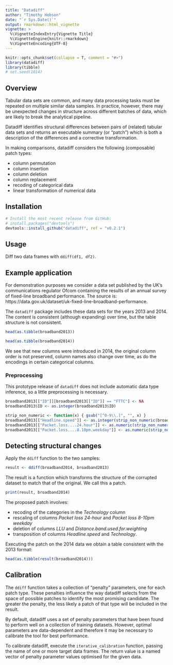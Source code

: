 ```yaml
---
title: "Datadiff"
author: "Timothy Hobson"
date: "`r Sys.Date()`"
output: rmarkdown::html_vignette
vignette: >
  %\VignetteIndexEntry{Vignette Title}
  %\VignetteEngine{knitr::rmarkdown}
  %\VignetteEncoding{UTF-8}
---
```


```r
knitr::opts_chunk$set(collapse = T, comment = "#>")
library(datadiff)
library(tibble)
# set.seed(1014)
```

## Overview

Tabular data sets are common, and many data processing tasks must be repeated on multiple similar data samples. In practice, however, there may be unexpected changes in structure across different batches of data, which are likely to break the analytical pipeline.

Datadiff identifies structural differences between pairs of (related) tabular 
data sets and returns an executable summary (or "patch") which is both a description of the differences and a corrective transformation.

In making comparisons, datadiff considers the following (composable) patch types:

 - column permutation
 - column insertion
 - column deletion
 - column replacement
 - recoding of categorical data
 - linear transformation of numerical data

## Installation

```r
# Install the most recent release from GitHub:
# install.packages("devtools")
devtools::install_github("datadiff", ref = "v0.2.1")
```

## Usage

Diff two data frames with `ddiff(df1, df2)`.

## Example application

For demonstration purposes we consider a data set published by the UK's 
communications regulator Ofcom containing the results of an annual survey of
fixed-line broadband performance. The source is: https://data.gov.uk/dataset/uk-fixed-line-broadband-performance.

The `datadiff` package includes these data sets for the years 2013 and 2014. The 
content is consistent (although expanding) over time, but the table structure is 
not consistent.

```r
head(as.tibble(broadband2013))
```

```r
head(as.tibble(broadband2014))
```

We see that new columns were introduced in 2014, the original column order is 
not preserved, column names also change over time, as do the encodings in 
certain categorical columns.

### Preprocessing

This prototype release of `datadiff` does not include automatic data type inference, so a little preprocessing is necessary.

```r
broadband2013[["ID"]][broadband2013[["ID"]] == "FTTC"] <- NA
broadband2013$ID <- as.integer(broadband2013$ID)

strip_non_numeric <- function(x) { gsub("[^0-9\\.]", "", x) }
broadband2013[["Headline.speed"]] <- as.integer(strip_non_numeric(broadband2013[["Headline.speed"]]))
broadband2013[["Packet.loss....24.hour"]] <- as.numeric(strip_non_numeric(broadband2013[["Packet.loss....24.hour"]]))
broadband2013[["Packet.loss....8.10pm.weekday"]] <- as.numeric(strip_non_numeric(broadband2013[["Packet.loss....8.10pm.weekday"]]))
```

## Detecting structural changes

Apply the `ddiff` function to the two samples:

```r
result <- ddiff(broadband2014, broadband2013)
```

The result is a function which transforms the structure of the corrupted dataset to match that of the original. We call this a patch.

```r
print(result, broadband2014)
```

The proposed patch involves:

 - recoding of the categories in the _Technology_ column
 - rescaling of columns _Packet loss 24-hour_ and _Packet loss 8-10pm weekday_
 - deletion of columns _LLU_ and _Distance.band.used.for.weighting_
 - transposition of columns _Headline.speed_ and _Technology_.

Executing the patch on the 2014 data we obtain a table consistent with the 2013 format:

```r
head(as.tibble(result(broadband2014)))
```

## Calibration

The `ddiff` function takes a collection of "penalty" parameters, one for each patch type. These penalties influence the way datadiff selects from the space of possible patches to identify the most promising candidate. The greater the penalty, the less likely a patch of that type will be included in the result.

By default, datadiff uses a set of penalty parameters that have been found to perform well on a collection of training datasets. However, optimal parameters are data-dependent and therefore it may be necessary to calibrate the tool for best performance.

To calibrate datadiff, execute the `iterative_calibration` function, passing the name of one or more target data frames. The return value is a named vector of penalty parameter values optimised for the given data.


